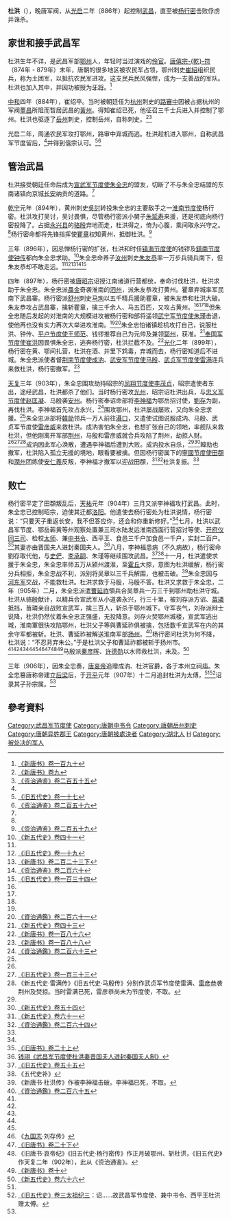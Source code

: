 '''杜洪'''（{{bd|9世纪||905年|catIdx=D杜}}），晚唐军阀，从[[光启|光启]]二年（886年）起控制[[武昌|武昌]]，直至被[[杨行密|杨行密]]击败俘虏并诛杀。

== 家世和接手武昌军 ==
杜洪生年不详，是武昌军部[[鄂州_(古代)|鄂州]]人，年轻时当过演戏的[[伶官|伶官]]。[[唐僖宗|唐僖宗]][[乾符|-{乾}-符]]（874年 - 879年）末年，唐朝的很多地区被农民军占领，鄂州刺史[[崔紹|崔紹]]组织民兵，称为土团军，以抵抗农民军进攻。这支民兵民风强悍，成为一支善战的军队。杜洪也加入其中，并因功被授为[[牙将|牙将]]。<ref name=NBT190>[[:s:新唐书/卷190|《新唐书》卷一百九十]]</ref>

[[中和_(唐朝)|中和]]四年（884年），崔绍卒。当时被朝廷任为[[杭州_(古代)|杭州]]刺史的[[路審中|路審中]]因被占据杭州的军阀[[董昌|董昌]]所阻而暂居武昌的[[黄州_(隋朝)|黃州]]。得知崔绍已死，他征召三千士兵进入并控制了鄂州。杜洪也驱逐了[[岳州|岳州]]刺史，控制岳州，自称刺史。<ref name=NBT9>[[:s:新唐书/卷009|《新唐书》卷九]]</ref><ref>[[:s:资治通鉴/卷255|《资治通鉴》卷二百五十五]]</ref>

光启二年，周通农民军攻打鄂州，路审中弃城而逃。杜洪趁机进入鄂州，自称武昌军节度留后，<ref name=NBT9/>并得到僖宗认可。<ref name=HFD17>[[:s:旧五代史/卷017|《旧五代史》卷一十七]]</ref><ref>[[:s:资治通鉴/卷256|《资治通鉴》卷二百五十六]]</ref>

== 管治武昌 ==
杜洪接受朝廷任命后成为[[宣武军节度使|宣武军节度使]][[朱全忠|朱全忠]]的盟友，切断了不与朱全忠结盟的东南诸镇向京城[[长安|长安]]纳贡的道路。<ref name=NBT190/>

[[乾宁|乾宁]]元年（894年），黄州刺史[[吳討|吳討]]转投朱全忠的主要敌手之一[[淮南节度使|淮南节度使]]杨行密。杜洪攻打吴讨，吴讨畏惧，尽管杨行密派小舅子[[朱延寿|朱延寿]]来援，还是彻底向杨行密投降了。占据[[永兴县|永兴县]]的[[骆殷|骆殷]]弃地而走，杜洪得之，倚为心腹，乘间取永兴守之。<ref name=NBT190/>杨行密命都将先锋指挥使[[瞿章|瞿章]]权知黄州，抵御杜洪。<ref>[[:s:资治通鉴/卷259|《资治通鉴》卷二百五十九]]</ref>

三年（896年），因忌惮杨行密的扩张，杜洪和时任[[镇海节度使|镇海节度使]]的钱镠及[[鎮南节度使|鎮南节度使]][[鍾傅|钟传]]都向朱全忠求助。<ref name=NHFD41>[[:s:新五代史/卷041|《新五代史》卷四十一]]</ref>朱全忠命养子[[汝州|汝州]]刺史[[朱友恭|朱友恭]]率一万步兵骑兵南下，但朱友恭却不敢走远。<ref name=HFD17/><ref name=HFD19>[[:s:旧五代史/卷019|《旧五代史》卷一十九]]</ref><ref name=NBT223-3>[[:s:新唐书/卷223下|《新唐书》卷二百二十三下]]</ref><ref>[[:s:资治通鉴/卷260|《资治通鉴》卷二百六十]]</ref><ref name=HFD134>[[:s:旧五代史/卷134|《旧五代史》卷一百三十四]]</ref>

四年（897年），杨行密被[[唐昭宗|唐昭宗]]诏授江南诸道行营都统，奉命讨伐杜洪，杜洪求助于朱全忠。朱全忠派[[聶金|聶金]]奇袭淮南的[[泗州|泗州]]，派朱友恭攻打黄州。瞿章弃城率军民南下武昌寨。杨行密派[[舒州_(唐朝)|舒州]]刺史[[马珣|马珣]]以五千精兵援助瞿章，被朱友恭和杜洪大破。朱友恭攻占武昌寨，擒斩瞿章，擒三千余人、马五百匹，又攻占黄州。<ref name=HFD17/><ref name=HFD19/><ref name=NBT223-3/>但朱全忠随后发起的对淮南的大规模进攻被杨行密和部将遥领[[武宁军节度使|武宁军节度使]][[朱瑾|朱瑾]]击退，使他再也没有实力再次大举进攻淮南。<ref name=HFD134/><ref>[[:s:资治通鉴/卷261|《資治通鑑》卷二百六十一]]</ref>朱全忠怕诸镇趁机攻打自己，说服杜洪、钟传、[[平卢节度使|平卢节度使]][[王师范|王师范]]、钱镠推荐自己为元帅及兼领[[郓州|郓州]]，获准。<ref name=NHFD43>[[:s:新五代史/卷043|《新五代史》卷四十三]]</ref>[[淮西节度使|奉国军节度使]][[崔洪_(唐朝)|崔洪]]因畏惧朱全忠，逃奔杨行密，杜洪拦截不及。<ref name=NBT186>[[:s:新唐书/卷186|《新唐书》卷一百八十六]]</ref>[[光化|光化]]二年（899年），杨行密在黄、鄂间扎营，杜洪在酒、井里下鸩毒，弃城而去，杨行密知道后不进城。朱全忠派使者督[[荆南节度使|荆南节度使]][[成汭|成汭]]、[[武安军节度使|武安军节度使]][[马殷|马殷]]、[[武贞军节度使|武贞军节度使]][[雷满|雷满]]连兵来救杜洪，杨行密撤军。<ref name=NBT188>[[:s:新唐书/卷188|《新唐书》卷一百八十八]]</ref>

[[天复_(唐朝)|天复]]三年（903年），朱全忠围攻劫持昭宗的[[凤翔节度使|凤翔节度使]][[李茂贞|李茂贞]]，昭宗遣使者东出，途经武昌，杜洪都杀了他们。当时杨行密攻[[光州|光州]]，昭宗诏杜洪出兵，与[[山南东道节度使|忠义军节度使]][[赵匡凝|赵匡凝]]、马殷袭[[安州_(西魏)|安州]]。杨行密奉诏命部将[[李神福|李神福]]为鄂岳招讨使，[[劉存|劉存]]为副，再伐杜洪。李神福首先攻占永兴，<ref>[[:s:资治通鉴/卷263|《資治通鑑》卷二百六十三]]</ref>围攻鄂州，杜洪屡战屡败，又向朱全忠求援。<ref name=NBT190/>朱全忠派部将[[韓勍|韓勍]]领兵一万人前往[[灄口|灄口]]，又遣使试图说服成汭、马殷、武贞军节度使[[雷彦威|雷彦威]]来救杜洪。成汭害怕朱全忠，也想扩张自己的领地，率舰队来救杜洪，但他刚离开军部[[江陵府|荆州]]，马殷和雷彦威就合兵攻陷了荆州，劫掠人财。<ref name=NHFD41/><ref name=HFD133>[[:s:旧五代史/卷133|《旧五代史》卷一百三十三]]</ref><ref>《新五代史·雷满传》《旧五代史·马殷传》分别作武贞军节度使雷满、[[雷彦恭|雷彦恭]]袭荆州及焚掠。当时雷满已死，雷彦恭尚未为节度使，不取。</ref>成汭因此军心涣散，遭遇李神福后遭到大败。成汭投水自杀，<ref name=HFD17/><ref name=NHFD54>[[:s:新五代史/卷054|《新五代史》卷五十四]]</ref>韓勍也撤军，杜洪陷入孤立无援的境地，眼看要被擒。但因杨行密属下的[[寧國节度使|寧國节度使]][[田頵|田頵]]和[[潤州|潤州]]团练使[[安仁義|安仁義]]反叛，李神福才撤军以迎战田頵，<ref name=NHFD61>[[:s:新五代史/卷061|《新五代史》卷六十一]]</ref><ref name=ZZTJ264>[[:s:资治通鉴/卷264|《資治通鑑》卷二百六十四]]</ref>杜洪复振。<ref name=NBT188/>

== 败亡 ==
杨行密平定了田頵叛乱后，[[天祐_(唐朝)|天祐]]元年（904年）三月又派李神福攻打武昌。此时，朱全忠已控制昭宗，迫使其迁都[[洛阳|洛阳]]。他遣使去杨行密处为杜洪说情，杨行密说：“只要天子重返长安，我不但答应你，还会和你重新修好。”<ref name=ZZTJ264/>七月，杜洪以武昌军节度、鄂岳蕲黄等州观察处置兼三司水陆发运淮南西面行营招讨等使、[[开府仪同三司|开府仪同三司]]、检校[[太师|太师]]、兼[[中书令|中书令]]、西平王、食邑三千户加食邑一千户，实封二百户。<ref>[[:s:旧唐书/卷020上|《旧唐书》卷二十上]]</ref>其妻亦由晋国夫人进封秦国夫人。<ref>[[:s:武昌军节度使杜洪妻晋国夫人进封秦国夫人制|钱珝《武昌军节度使杜洪妻晋国夫人进封秦国夫人制》]]</ref>八月，李神福患病（不久病故），杨行密命劉存取代他，与[[史俨|史俨]]、[[李承嗣|李承嗣]]、朱瑾等继续围攻武昌。<ref name=HFD55>[[:s:旧五代史/卷055|《旧五代史》卷五十五]]</ref><ref>《五代史补》</ref>十一月，杜洪遣使求援于朱全忠，朱全忠率师五万从颍州渡淮，至[[霍丘|霍丘]]大掠，意图为杜洪缓解，杨行密分兵相拒，朱全忠战不利，派别将吴章以三千兵解围，也被击破。<ref>《新唐书·杜洪传》作被李神福击破。李神福已死，不取。</ref>朱全忠因与[[河东节度使|河东军]]交战，不能救杜洪。杜洪求救于马殷，马殷不答。杜洪又求救于朱全忠，二年（905年）二月，朱全忠派遣[[曹延祚|曹延祚]]領兵合吴章兵一万三千到鄂州助杜洪守城。杜洪从骆殷献计，以精兵合宣武军从小道袭永兴，行三十里，被刘存派方诏、[[苗璘|苗璘]]抵挡，苗璘亲自战败宣武军，擒三百人，斩杀于鄂州城下。守军丧气，刘存派辩士说降，杜洪仍然仗着朱全忠正强盛，无投降意。刘存火焚鄂州城楼，宣武军逃出城，淮南軍很快攻陷鄂州，杜洪父子等與曹延祚俱被擒，包括数千宣武军在内的其余守军都被斩。杜洪、曹延祚被解送淮南军部[[扬州|扬州]]。<ref>[[:s:资治通鉴/卷265|《資治通鑑》卷二百六十五]]</ref>杨行密问杜洪为何不降，杜洪说：“不忍背弃朱公。”于是杜洪父子和曹延祚都被斩于扬州市。<ref name=NBT190/><ref name=HFD17/><ref name=NHFD41/><ref name=HFD134/><ref name=NHFD61/><ref>《[[九国志|九国志]]·刘存传》</ref><ref>[[:s:旧唐书/卷020上|《旧唐书》卷二十下]]</ref><ref>《旧唐书·哀帝纪》《旧五代史·杨行密传》作正月破鄂州、斩杜洪，《旧五代史》作天复二年（902年），此从《资治通鉴》。</ref><ref name=NBT10>[[:s:新唐书/卷010|《新唐书》卷十]]</ref>马殷派[[秦彦晖|秦彦晖]]、[[许德勋|许德勋]]以水师救杜洪，未及。<ref name=NHFD66>[[:s:新五代史/卷066|《新五代史》卷六十六]]</ref>

三年（906年），因朱全忠奏，[[唐哀帝|唐哀帝]]追赠成汭、杜洪官爵，各于本州立祠庙。朱全忠篡唐称帝建立[[后梁|后梁]]后，于[[開平_(年號)|开平]]元年（907年）十二月追封杜洪为太傅，<ref name=HFD17/><ref>[[:s:旧五代史/卷003|《旧五代史》卷三太祖纪三]]：诏……故武昌军节度使、兼中书令、西平王杜洪赠太傅。</ref>诏录其子孙宗属。<ref name=NBT190/>

==參考資料==
{{reflist|3}}

{{DEFAULTSORT:D}}
[[Category:武昌军节度使|Category:武昌军节度使]]
[[Category:唐朝中书令|Category:唐朝中书令]]
[[Category:唐朝岳州刺史|Category:唐朝岳州刺史]]
[[Category:唐朝异姓郡王|Category:唐朝异姓郡王]]
[[Category:唐朝被處決者|Category:唐朝被處決者]]
[[Category:湖北人|Category:湖北人]]
[[Category:杜姓|H]]
[[Category:被处决的军人|Category:被处决的军人]]